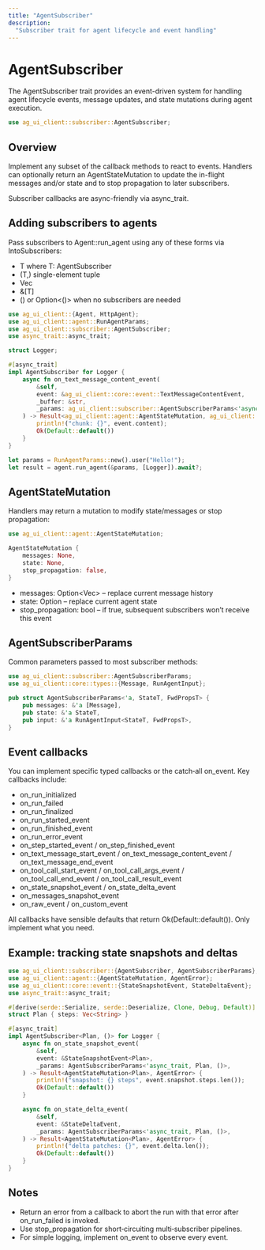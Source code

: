 ```yaml
---
title: "AgentSubscriber"
description:
  "Subscriber trait for agent lifecycle and event handling"
---
```


# AgentSubscriber

The AgentSubscriber trait provides an event-driven system for handling agent lifecycle events, message updates, and state mutations during agent execution.

```rust
use ag_ui_client::subscriber::AgentSubscriber;
```

## Overview

Implement any subset of the callback methods to react to events. Handlers can optionally return an AgentStateMutation to update the in-flight messages and/or state and to stop propagation to later subscribers.

Subscriber callbacks are async-friendly via async_trait.

## Adding subscribers to agents

Pass subscribers to Agent::run_agent using any of these forms via IntoSubscribers:

- T where T: AgentSubscriber
- (T,) single-element tuple
- Vec<T>
- &[T]
- () or Option<()> when no subscribers are needed

```rust
use ag_ui_client::{Agent, HttpAgent};
use ag_ui_client::agent::RunAgentParams;
use ag_ui_client::subscriber::AgentSubscriber;
use async_trait::async_trait;

struct Logger;

#[async_trait]
impl AgentSubscriber for Logger {
    async fn on_text_message_content_event(
        &self,
        event: &ag_ui_client::core::event::TextMessageContentEvent,
        _buffer: &str,
        _params: ag_ui_client::subscriber::AgentSubscriberParams<'async_trait, serde_json::Value, serde_json::Value>,
    ) -> Result<ag_ui_client::agent::AgentStateMutation, ag_ui_client::agent::AgentError> {
        println!("chunk: {}", event.content);
        Ok(Default::default())
    }
}

let params = RunAgentParams::new().user("Hello!");
let result = agent.run_agent(&params, [Logger]).await?;
```

## AgentStateMutation

Handlers may return a mutation to modify state/messages or stop propagation:

```rust
use ag_ui_client::agent::AgentStateMutation;

AgentStateMutation {
    messages: None,
    state: None,
    stop_propagation: false,
}
```

- messages: Option<Vec<Message>> – replace current message history
- state: Option<StateT> – replace current agent state
- stop_propagation: bool – if true, subsequent subscribers won’t receive this event

## AgentSubscriberParams

Common parameters passed to most subscriber methods:

```rust
use ag_ui_client::subscriber::AgentSubscriberParams;
use ag_ui_client::core::types::{Message, RunAgentInput};

pub struct AgentSubscriberParams<'a, StateT, FwdPropsT> {
    pub messages: &'a [Message],
    pub state: &'a StateT,
    pub input: &'a RunAgentInput<StateT, FwdPropsT>,
}
```

## Event callbacks

You can implement specific typed callbacks or the catch‑all on_event. Key callbacks include:

- on_run_initialized
- on_run_failed
- on_run_finalized
- on_run_started_event
- on_run_finished_event
- on_run_error_event
- on_step_started_event / on_step_finished_event
- on_text_message_start_event / on_text_message_content_event / on_text_message_end_event
- on_tool_call_start_event / on_tool_call_args_event / on_tool_call_end_event / on_tool_call_result_event
- on_state_snapshot_event / on_state_delta_event
- on_messages_snapshot_event
- on_raw_event / on_custom_event

All callbacks have sensible defaults that return Ok(Default::default()). Only implement what you need.

## Example: tracking state snapshots and deltas

```rust
use ag_ui_client::subscriber::{AgentSubscriber, AgentSubscriberParams};
use ag_ui_client::agent::{AgentStateMutation, AgentError};
use ag_ui_client::core::event::{StateSnapshotEvent, StateDeltaEvent};
use async_trait::async_trait;

#[derive(serde::Serialize, serde::Deserialize, Clone, Debug, Default)]
struct Plan { steps: Vec<String> }

#[async_trait]
impl AgentSubscriber<Plan, ()> for Logger {
    async fn on_state_snapshot_event(
        &self,
        event: &StateSnapshotEvent<Plan>,
        _params: AgentSubscriberParams<'async_trait, Plan, ()>,
    ) -> Result<AgentStateMutation<Plan>, AgentError> {
        println!("snapshot: {} steps", event.snapshot.steps.len());
        Ok(Default::default())
    }

    async fn on_state_delta_event(
        &self,
        event: &StateDeltaEvent,
        _params: AgentSubscriberParams<'async_trait, Plan, ()>,
    ) -> Result<AgentStateMutation<Plan>, AgentError> {
        println!("delta patches: {}", event.delta.len());
        Ok(Default::default())
    }
}
```

## Notes

- Return an error from a callback to abort the run with that error after on_run_failed is invoked.
- Use stop_propagation for short‑circuiting multi‑subscriber pipelines.
- For simple logging, implement on_event to observe every event.
